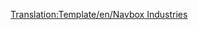 [[Translation:Template/en/Navbox Industries]]
<noinclude>{{es/Para hacer|Incluir el NavBox en las páginas de cada industria}}{{es/Para hacer|Ordenar las industrias alfabéticamente}}</noinclude>{{en/Navbox|navbar = off
|state = off

|name = Navbox Industrias
|title = [[es/Manual/Base Set/Economy/Industrias|Industrias]]

|group1 = [[es/Manual/Clima#Templado|Templado]]
|list1 = {{en/nowrap begin}} [[es/Manual/Base Set/Economy/Banco|Banco]]{{en/·w}} [[es/Manual/Base Set/Economy/Mina de carbón|Mina de carbón]]{{en/·w}} [[es/Manual/Base Set/Economy/Fábrica|Fábrica]]{{en/·w}} [[es/Manual/Base Set/Economy/Granja|Granja]]{{en/·w}} [[es/Manual/Base Set/Economy/Bosque|Bosque]]{{en/·w}} [[es/Manual/Base Set/Economy/Mina de hierro|Mina de hierro]]{{en/·w}}[[es/Manual/Base Set/Economy/Refinería de petróleo|Refinería de petróleo]]{{en/·w}} [[es/Manual/Base Set/Economy/Plataforma petrolífera|Plataforma petrolífera]]{{en/·w}} [[es/Manual/Base Set/Economy/Pozos petrolíferos|Pozos petrolíferos]]{{en/·w}} [[es/Manual/Base Set/Economy/Central eléctrica|Central eléctrica]]{{en/·w}} [[es/Manual/Base Set/Economy/Aserradero|Aserradero]]{{en/·w}} [[es/Manual/Base Set/Economy/Acería|Acería]]{{en/nowrap end}}

|group2 = [[es/Manual/Clima#Sub.C3.A1rtico|Subártico]]
|list2 = {{en/nowrap begin}} [[es/Manual/Base Set/Economy/Banco|Banco]]{{en/·w}} [[es/Manual/Base Set/Economy/Mina de carbón|Mina de carbón]]{{en/·w}} [[es/Manual/Base Set/Economy/Granja|Granja]]{{en/·w}} [[es/Manual/Base Set/Economy/Planta procesadora de alimentos|Planta procesadora de alimentos]]{{en/·w}} [[es/Manual/Base Set/Economy/Bosque|Bosque]]{{en/·w}} [[es/Manual/Base Set/Economy/Mina de oro|Mina de oro]]{{en/·w}} [[es/Manual/Base Set/Economy/Refinería de petróleo|Refinería de petróleo]]{{en/·w}} [[es/Manual/Base Set/Economy/Pozos petrolíferos|Pozos petrolíferos]]{{en/·w}} [[es/Manual/Base Set/Economy/Papelera|Papelera]]{{en/·w}} [[es/Manual/Base Set/Economy/Central eléctrica|Central eléctrica]]{{en/·w}} [[es/Manual/Base Set/Economy/Imprenta|Imprenta]]{{en/nowrap end}}

|group3 = [[es/Manual/Clima#Subtropical|Subtropical]]
|list3 = {{en/nowrap begin}} [[es/Manual/Base Set/Economy/Banco|Banco]]{{en/·w}} [[es/Manual/Base Set/Economy/Mina de cobre|Mina de cobre]]{{en/·w}} [[es/Manual/Base Set/Economy/Mina de diamantes|Mina de Diamantes]]{{en/·w}} [[es/Manual/Base Set/Economy/Fábrica|Fábrica]]{{en/·w}} [[es/Manual/Base Set/Economy/Granja|Granja]]{{en/·w}} [[es/Manual/Base Set/Economy/Planta procesadora de alimentos|Planta procesadora de alimentos]]{{en/·w}} [[es/Manual/Base Set/Economy/Plantación de fruta|Plantación de fruta]]{{en/·w}} [[es/Manual/Base Set/Economy/Aserradero|Aserradero]]{{en/·w}} [[es/Manual/Base Set/Economy/Refinería de petróleo|Refinería de petróleo]]{{en/·w}} [[es/Manual/Base Set/Economy/Pozos petrolíferos|Pozos petrolíferos]]{{en/·w}} [[es/Manual/Base Set/Economy/Plantación de caucho|Plantación de caucho]]{{en/·w}} [[es/Manual/Base Set/Economy/Suministro de agua|Suministro de agua]]{{en/·w}} [[es/Manual/Base Set/Economy/Torre de agua|Torre de agua]]{{en/nowrap end}}

|group4 = [[es/Manual/Clima#Fantas.C3.ADa|Fantasía]]
|list4 = {{en/nowrap begin}}[[es/Manual/Base Set/Economy/Granja de pilas|Granja de pilas]]{{en/·w}} [[es/Manual/Base Set/Economy/Generador de burbujas|Generador de burbujas]]{{en/·w}} [[es/Manual/Base Set/Economy/Bosque de algodón dulce|Bosque de algodón dulce]]{{en/·w}} [[es/Manual/Base Set/Economy/Pozos de cola|Pozos de cola]]{{en/·w}} [[es/Manual/Base Set/Economy/Fábrica de refrescos|Fábrica de refrescos]]{{en/·w}} [[es/Manual/Base Set/Economy/Fuentes de plástico|Fuentes de plástico]]{{en/·w}} [[es/Manual/Base Set/Economy/Mina de azúcar|Mina de azúcar]]{{en/·w}} [[es/Manual/Base Set/Economy/Fábrica de dulces|Fábrica de dulces]]{{en/·w}} [[es/Manual/Base Set/Economy/Cantera de caramelos|Cantera de caramelos]]{{en/·w}} [[es/Manual/Base Set/Economy/Fábrica de juguetes|Fábrica de juguetes]]{{en/·w}} [[es/Manual/Base Set/Economy/Tienda de juguetes|Tienda de juguetes]]{{en/nowrap end}}

}}